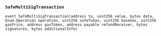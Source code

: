 ### `SafeMultiSigTransaction`
```solidity
event SafeMultiSigTransaction(address to, uint256 value, bytes data, Enum.Operation operation, uint256 safeTxGas, uint256 baseGas, uint256 gasPrice, address gasToken, address payable refundReceiver, bytes signatures, bytes additionalInfo)
```


